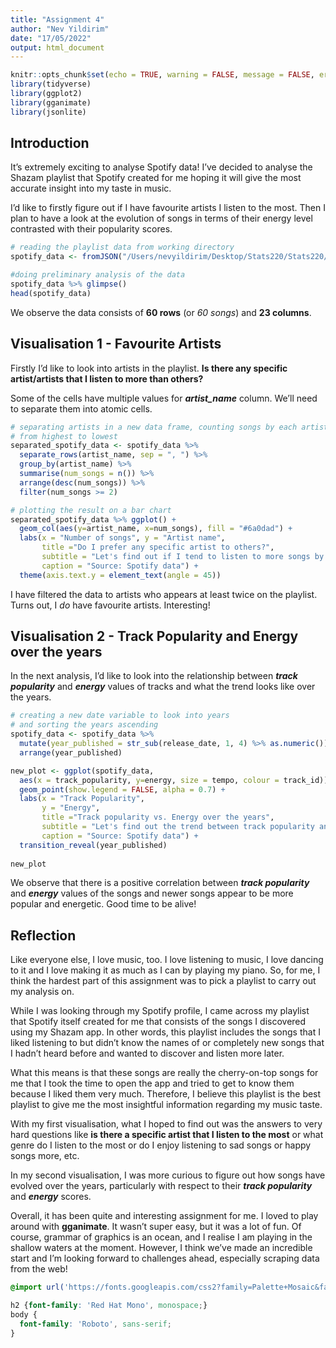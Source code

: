 ```yaml
---
title: "Assignment 4"
author: "Nev Yildirim"
date: "17/05/2022"
output: html_document
---
```


```r
knitr::opts_chunk$set(echo = TRUE, warning = FALSE, message = FALSE, error = FALSE)
library(tidyverse)
library(ggplot2)
library(gganimate)
library(jsonlite)
```

## Introduction

It's extremely exciting to analyse Spotify data! I've decided to analyse the Shazam playlist that Spotify created for me hoping it will give the most accurate insight into my taste in music. 

I'd like to firstly figure out if I have favourite artists I listen to the most. Then I plan to have a look at the evolution of songs in terms of their energy level contrasted with their popularity scores.

```r
# reading the playlist data from working directory
spotify_data <- fromJSON("/Users/nevyildirim/Desktop/Stats220/Stats220/Assignment4/spotify.json")

#doing preliminary analysis of the data
spotify_data %>% glimpse()
head(spotify_data)
```
We observe the data consists of **60 rows** (or _60 songs_) and **23 columns**. 

## Visualisation 1 - Favourite Artists

Firstly I'd like to look into artists in the playlist. **Is there any specific artist/artists that I listen to more than others?**

Some of the cells have multiple values for _**artist_name**_ column. We'll need to separate them into atomic cells.

```r
# separating artists in a new data frame, counting songs by each artist and sorting
# from highest to lowest 
separated_spotify_data <- spotify_data %>% 
  separate_rows(artist_name, sep = ", ") %>%
  group_by(artist_name) %>%
  summarise(num_songs = n()) %>%
  arrange(desc(num_songs)) %>%
  filter(num_songs >= 2)

# plotting the result on a bar chart
separated_spotify_data %>% ggplot() +
  geom_col(aes(y=artist_name, x=num_songs), fill = "#6a0dad") +
  labs(x = "Number of songs", y = "Artist name",
       title ="Do I prefer any specific artist to others?",
       subtitle = "Let's find out if I tend to listen to more songs by a particular artist/artists",
       caption = "Source: Spotify data") +
  theme(axis.text.y = element_text(angle = 45))
```

I have filtered the data to artists who appears at least twice on the playlist. Turns out, I _do_ have favourite artists. Interesting! 

## Visualisation 2 - Track Popularity and Energy over the years

In the next analysis, I'd like to look into the relationship between _**track popularity**_ and _**energy**_ values of tracks and what the trend looks like over the years. 

```r
# creating a new date variable to look into years
# and sorting the years ascending
spotify_data <- spotify_data %>%
  mutate(year_published = str_sub(release_date, 1, 4) %>% as.numeric()) %>%
  arrange(year_published)

new_plot <- ggplot(spotify_data, 
  aes(x = track_popularity, y=energy, size = tempo, colour = track_id)) +
  geom_point(show.legend = FALSE, alpha = 0.7) +
  labs(x = "Track Popularity",
       y = "Energy",
       title ="Track popularity vs. Energy over the years",
       subtitle = "Let's find out the trend between track popularity and enegy over the years",
       caption = "Source: Spotify data") +
  transition_reveal(year_published)
  
new_plot
```

We observe that there is a positive correlation between _**track popularity**_ and _**energy**_ values of the songs and newer songs appear to be more popular and energetic. Good time to be alive!

## Reflection

Like everyone else, I love music, too. I love listening to music, I love dancing to it and I love making it as much as I can by playing my piano. So, for me, I think the hardest part of this assignment was to pick a playlist to carry out my analysis on. 

While I was looking through my Spotify profile, I came across my playlist that Spotify itself created for me that consists of the songs I discovered using my Shazam app. In other words, this playlist includes the songs that I liked listening to but didn't know the names of or completely new songs that I hadn't heard before and wanted to discover and listen more later. 

What this means is that these songs are really the cherry-on-top songs for me that I took the time to open the app and tried to get to know them because I liked them very much. Therefore, I believe this playlist is the best playlist to give me the most insightful information regarding my music taste.

With my first visualisation, what I hoped to find out was the answers to very hard questions like **is there a specific artist that I listen to the most** or what genre do I listen to the most or do I enjoy listening to sad songs or happy songs more, etc. 

In my second visualisation, I was more curious to figure out how songs have evolved over the years, particularly with respect to their _**track popularity**_ and _**energy**_ scores.

Overall, it has been quite and interesting assignment for me. I loved to play around with **gganimate**. It wasn't super easy, but it was a lot of fun. Of course, grammar of graphics is an ocean, and I realise I am playing in the shallow waters at the moment. However, I think we've made an incredible start and I'm looking forward to challenges ahead, especially scraping data from the web!

```css
@import url('https://fonts.googleapis.com/css2?family=Palette+Mosaic&family=Red+Hat+Mono:wght@300&family=Roboto:wght@300&display=swap');

h2 {font-family: 'Red Hat Mono', monospace;}
body {
  font-family: 'Roboto', sans-serif;
} 
```

